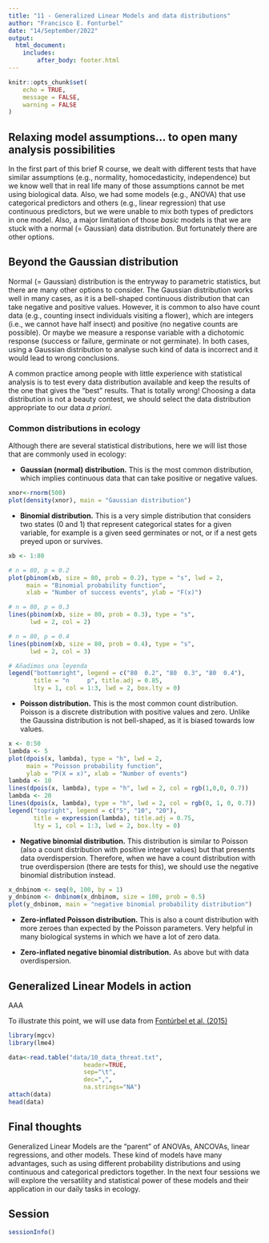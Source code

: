```yaml
---
title: "11 - Generalized Linear Models and data distributions"
author: "Francisco E. Fonturbel"
date: "14/September/2022"
output: 
  html_document:
    includes:
        after_body: footer.html
---
```


```r
knitr::opts_chunk$set(
	echo = TRUE,
	message = FALSE,
	warning = FALSE
)
```

## Relaxing model assumptions... to open many analysis possibilities

In the first part of this brief R course, we dealt with different tests that have similar assumptions (e.g., normality, homocedasticity, independence) but we know well that in real life many of those assumptions cannot be met using biological data. Also, we had some models (e.g., ANOVA) that use categorical predictors and others (e.g., linear regression) that use continuous predictors, but we were unable to mix both types of predictors in one model. Also, a major limitation of those _basic_ models is that we are stuck with a normal (= Gaussian) data distribution. But fortunately there are other options.

## Beyond the Gaussian distribution

Normal (= Gaussian) distribution is the entryway to parametric statistics, but there are many other options to consider. The Gaussian distribution works well in many cases, as it is a bell-shaped continuous distribution that can take negative and positive values. However, it is common to also have count data (e.g., counting insect individuals visiting a flower), which are integers (i.e., we cannot have half insect) and positive (no negative counts are possible). Or maybe we measure a response variable with a dichotomic response (success or failure, germinate or not germinate). In both cases, using a Gaussian distribution to analyse such kind of data is incorrect and it would lead to wrong conclusions.

A common practice among people with little experience with statistical analysis is to test every data distribution available and keep the results of the one that gives the "best" results. That is totally wrong! Choosing a data distribution is not a beauty contest, we should select the data distribution appropriate to our data _a priori_.


### Common distributions in ecology

Although there are several statistical distributions, here we will list those that are commonly used in ecology:

* **Gaussian (normal) distribution.** This is the most common distribution, which implies continuous data that can take positive or negative values.

```r
xnor<-rnorm(500)
plot(density(xnor), main = "Gaussian distribution")
```


* **Binomial distribution.** This is a very simple distribution that considers two states (0 and 1) that represent categorical states for a given variable, for example is a given seed germinates or not, or if a nest gets preyed upon or survives.

```r
xb <- 1:80

# n = 80, p = 0.2
plot(pbinom(xb, size = 80, prob = 0.2), type = "s", lwd = 2,
     main = "Binomial probability function",
     xlab = "Number of success events", ylab = "F(x)")

# n = 80, p = 0.3
lines(pbinom(xb, size = 80, prob = 0.3), type = "s",
      lwd = 2, col = 2)

# n = 80, p = 0.4
lines(pbinom(xb, size = 80, prob = 0.4), type = "s",
      lwd = 2, col = 3)

# Añadimos una leyenda
legend("bottomright", legend = c("80  0.2", "80  0.3", "80  0.4"),
       title = "n     p", title.adj = 0.85,
       lty = 1, col = 1:3, lwd = 2, box.lty = 0)
```


* **Poisson distribution.** This is the most common count distribution. Poisson is a discrete distribution with positive values and zero. Unlike the Gaussina distribution is not bell-shaped, as it is biased towards low values.

```r
x <- 0:50
lambda <- 5
plot(dpois(x, lambda), type = "h", lwd = 2,
     main = "Poisson probability function",
     ylab = "P(X = x)", xlab = "Number of events")
lambda <- 10
lines(dpois(x, lambda), type = "h", lwd = 2, col = rgb(1,0,0, 0.7))
lambda <- 20
lines(dpois(x, lambda), type = "h", lwd = 2, col = rgb(0, 1, 0, 0.7))
legend("topright", legend = c("5", "10", "20"),
       title = expression(lambda), title.adj = 0.75,
       lty = 1, col = 1:3, lwd = 2, box.lty = 0)
```

* **Negative binomial distribution.** This distribution is similar to Poisson (also a count distribution with positive integer values) but that presents data overdispersion. Therefore, when we have a count distribution with true overdispersion (there are tests for this), we should use the negative binomial distribution instead.

```r
x_dnbinom <- seq(0, 100, by = 1)
y_dnbinom <- dnbinom(x_dnbinom, size = 100, prob = 0.5)
plot(y_dnbinom, main = "negative binomial probability distribution")
```


* **Zero-inflated Poisson distribution.** This is also a count distribution with more zeroes than expected by the Poisson parameters. Very helpful in many biological systems in which we have a lot of zero data.

* **Zero-inflated negative binomial distribution.** As above but with data overdispersion.


## Generalized Linear Models in action

AAA

To illustrate this point, we will use data from [Fontúrbel et al. (2015)](https://www.mdpi.com/882552)

```r
library(mgcv)
library(lme4)

data<-read.table("data/10_data_threat.txt", 
                     header=TRUE, 
                     sep="\t",
                     dec=",",
                     na.strings="NA")
attach(data)
head(data)
```


## Final thoughts

Generalized Linear Models are the "parent" of ANOVAs, ANCOVAs, linear regressions, and other models. These kind of models have many advantages, such as using different probability distributions and using continuous and categorical predictors together. In the next four sessions we will explore the versatility and statistical power of these models and their application in our daily tasks in ecology.


## Session

```r
sessionInfo()
```